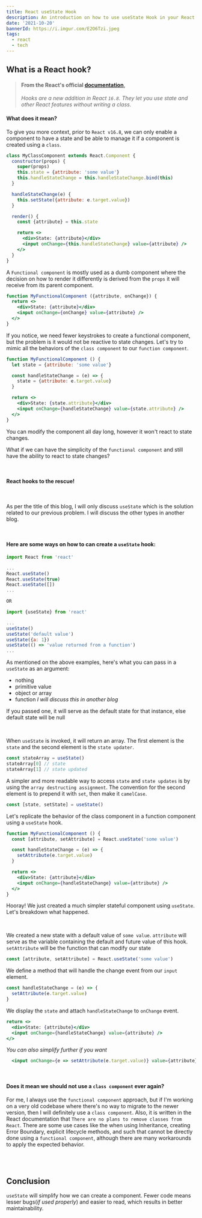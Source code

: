 ```yaml
---
title: React useState Hook 
description: An introduction on how to use useState Hook in your React application
date: '2021-10-20'
bannerId: https://i.imgur.com/E2O6Tzi.jpeg
tags:
  - react
  - tech
---
```


## What is a React hook?

> #### From the React's official [documentation](https://reactjs.org/docs/hooks-intro.html),
> _Hooks are a new addition in React `16.8`. They let you use state and other_ 
> _React features without writing a class._

#### What does it mean?
To give you more context, prior to `React v16.8`, we can only enable a component
to have a state and be able to manage it if a component is created using a `class`.

```jsx live
class MyClassComponent extends React.Component {
  constructor(props) {
    super(props)
    this.state = {attribute: 'some value'}
    this.handleStateChange = this.handleStateChange.bind(this)
  }

  handleStateChange(e) {
    this.setState({attribute: e.target.value})
  }

  render() {
    const {attribute} = this.state

    return <>
      <div>State: {attribute}</div>
      <input onChange={this.handleStateChange} value={attribute} />
    </>
  }
}
```

A `Functional component` is mostly used as a dumb component where
the decision on how to render it differently is derived from the `props` it will
receive from its parent component.

```jsx
function MyFunctionalComponent ({attribute, onChange}) {
  return <>
    <div>State: {attribute}</div>
    <input onChange={onChange} value={attribute} />
  </>
}
```

If you notice, we need fewer keystrokes to create a functional component,
but the problem is it would not be reactive to state changes.
Let's try to mimic all the behaviors of the `class component` to our `function component`.

```jsx live
function MyFunctionalComponent () {
  let state = {attribute: 'some value'}

  const handleStateChange = (e) => {
    state = {attribute: e.target.value}
  }

  return <>
    <div>State: {state.attribute}</div>
    <input onChange={handleStateChange} value={state.attribute} />
  </>
}
```

You can modify the component all day long, however it won't react to state changes.
<br />

What if we can have the simplicity of the `functional component` and still have
the ability to react to state changes?

<br />

#### React hooks to the rescue!

<br />

As per the title of this blog, I will only discuss `useState`
which is the solution related to our previous problem.
I will discuss the other types in another blog.

<br />

#### Here are some ways on how to can create a `useState` hook:

```jsx
import React from 'react'

...
React.useState()
React.useState(true)
React.useState([])
...

OR

import {useState} from 'react'

...
useState()
useState('default value')
useState({a: 1})
useState(() => 'value returned from a function')
...
```

As mentioned on the above examples, here's what you can pass in a `useState` as an argument:
- nothing
- primitive value
- object or array
- function _I will discuss this in another blog_

If you passed one, it will serve as the default state for that instance,
else default state will be null

<br />

When `useState` is invoked, it will return an array.
The first element is the `state` and the second element is the `state updater`.

```jsx
const stateArray = useState()
stateArray[0] // state
stateArray[1] // state updated
```

A simpler and more readable way to access `state` and `state updates` is by using
the `array destructing assignment`.
The convention for the second element is to prepend it with `set`, then make it `camelCase`.

```jsx
const [state, setState] = useState()
```

Let's replicate the behavior of the class component in a function component using a `useState` hook.

```jsx live
function MyFunctionalComponent () {
  const [attribute, setAttribute] = React.useState('some value')

  const handleStateChange = (e) => {
    setAttribute(e.target.value)
  }

  return <>
    <div>State: {attribute}</div>
    <input onChange={handleStateChange} value={attribute} />
  </>
}
```

Hooray! We just created a much simpler stateful component using `useState`.
Let's breakdown what happened.

<br />

We created a new state with a default value of `some value`.
`attribute` will serve as the variable containing the default and future value of this hook.
`setAttribute` will be the function that can modify our state

```jsx
const [attribute, setAttribute] = React.useState('some value')
```

We define a method that will handle the change event from our `input` element.
```jsx
const handleStateChange = (e) => {
  setAttribute(e.target.value)
}
```

We display the `state` and attach `handleStateChange` to `onChange` event.
```jsx
return <>
  <div>State: {attribute}</div>
  <input onChange={handleStateChange} value={attribute} />
</>
```

_You can also simplify further if you want_
```jsx
  <input onChange={e => setAttribute(e.target.value)} value={attribute} />
```

<br />

#### Does it mean we should not use a `class component` ever again?
For me, I always use the `functional component` approach, but if I'm working on a very old codebase where
there's no way to migrate to the newer version, then I will definitely use a `class component`.
Also, it is written in the React documentation that `There are no plans to remove classes from React`.
There are some use cases like the when using Inheritance, creating Error Boundary, explicit lifecycle methods, and such
that cannot be directly done using a `functional component`,
although there are many workarounds to apply the expected behavior.

<br />
<br />

## Conclusion
`useState` will simplify how we can create a component.
Fewer code means lesser bugs(_if used properly_) and easier to read, which results in better maintainability.